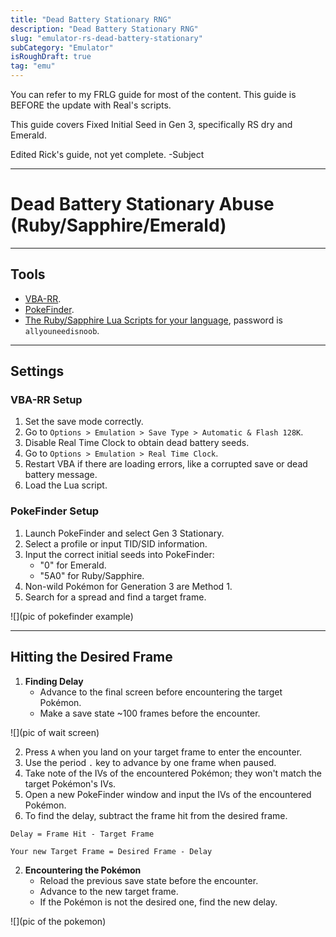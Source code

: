 ```yaml
---
title: "Dead Battery Stationary RNG"
description: "Dead Battery Stationary RNG"
slug: "emulator-rs-dead-battery-stationary"
subCategory: "Emulator"
isRoughDraft: true
tag: "emu"
---
```


You can refer to my FRLG guide for most of the content. This guide is BEFORE the update with Real's scripts.

This guide covers Fixed Initial Seed in Gen 3, specifically RS dry and Emerald.

Edited Rick's guide, not yet complete. -Subject

---

# Dead Battery Stationary Abuse (Ruby/Sapphire/Emerald)

---

## Tools

- [VBA-RR](https://github.com/TASVideos/vba-rerecording/releases).
- [PokeFinder](https://github.com/Admiral-Fish/PokeFinder/releases).
- [The Ruby/Sapphire Lua Scripts for your language](https://pokerng.forumcommunity.net/?t=56443955&p=396434940), password is `allyouneedisnoob`.

---

## Settings

### VBA-RR Setup

1. Set the save mode correctly.
2. Go to `Options > Emulation > Save Type > Automatic & Flash 128K`.
3. Disable Real Time Clock to obtain dead battery seeds.
4. Go to `Options > Emulation > Real Time Clock`.
5. Restart VBA if there are loading errors, like a corrupted save or dead battery message.
6. Load the Lua script.

### PokeFinder Setup

1. Launch PokeFinder and select Gen 3 Stationary.
2. Select a profile or input TID/SID information.
3. Input the correct initial seeds into PokeFinder:
   - "0" for Emerald.
   - "5A0" for Ruby/Sapphire.
4. Non-wild Pokémon for Generation 3 are Method 1.
5. Search for a spread and find a target frame.

![](pic of pokefinder example)

---

## Hitting the Desired Frame

1. **Finding Delay**
   - Advance to the final screen before encountering the target Pokémon.
   - Make a save state ~100 frames before the encounter.

![](pic of wait screen)

2. Press `A` when you land on your target frame to enter the encounter.
3. Use the period `.` key to advance by one frame when paused.
4. Take note of the IVs of the encountered Pokémon; they won't match the target Pokémon's IVs.
5. Open a new PokeFinder window and input the IVs of the encountered Pokémon.
6. To find the delay, subtract the frame hit from the desired frame.

`Delay = Frame Hit - Target Frame`

`Your new Target Frame = Desired Frame - Delay`

2. **Encountering the Pokémon**
   - Reload the previous save state before the encounter.
   - Advance to the new target frame.
   - If the Pokémon is not the desired one, find the new delay.

![](pic of the pokemon)
